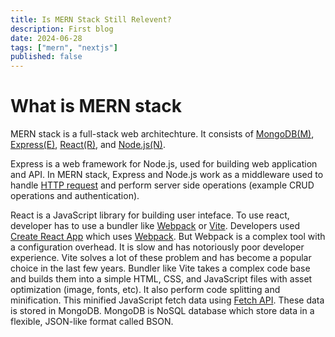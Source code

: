 ```yaml
---
title: Is MERN Stack Still Relevent?
description: First blog
date: 2024-06-28
tags: ["mern", "nextjs"]
published: false
---
```


# What is MERN stack

MERN stack is a full-stack web architechture. It consists of [MongoDB(M)](https://www.mongodb.com/), [Express(E)](https://expressjs.com/), [React(R)](https://react.dev/), and [Node.js(N)](https://nodejs.org/en).

Express is a web framework for Node.js, used for building web application and API. In MERN stack, Express and Node.js work as a middleware used to handle [HTTP request](https://developer.mozilla.org/en-US/docs/Web/HTTP/Methods) and perform server side operations (example CRUD operations and authentication).

React is a JavaScript library for building user inteface. To use react, developer has to use a bundler like [Webpack](https://webpack.js.org/) or [Vite](https://vitejs.dev/). Developers used [Create React App](https://create-react-app.dev/) which uses [Webpack](https://webpack.js.org/). But Webpack is a complex tool with a configuration overhead. It is slow and has notoriously poor developer experience. Vite solves a lot of these problem and has become a popular choice in the last few years. Bundler like Vite takes a complex code base and builds them into a simple HTML, CSS, and JavaScript files with asset optimization (image, fonts, etc). It also perform code splitting and minification. This minified JavaScript fetch data using [Fetch API](https://developer.mozilla.org/en-US/docs/Web/API/Fetch_API). These data is stored in MongoDB. MongoDB is NoSQL database which store data in a flexible, JSON-like format called BSON.
